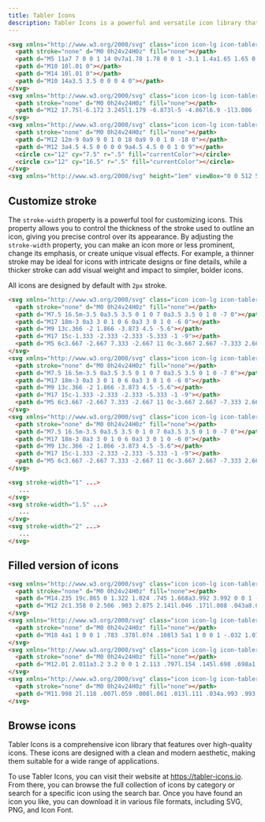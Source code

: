 ```yaml
---
title: Tabler Icons
description: Tabler Icons is a powerful and versatile icon library that offers a huge collection of high quality icons suitable for a wide range of applications. With its clean and modern aesthetic, extensive customisation options, and user-friendly website and plugins, Tabler Icons is an excellent resource for designers and developers looking to enhance their projects with high-quality icons.
---
```


```html example centered separated
<svg xmlns="http://www.w3.org/2000/svg" class="icon icon-lg icon-tabler icon-tabler-ghost" width="24" height="24" viewBox="0 0 24 24" stroke-width="2" stroke="currentColor" fill="none" stroke-linecap="round" stroke-linejoin="round">
  <path stroke="none" d="M0 0h24v24H0z" fill="none"></path>
  <path d="M5 11a7 7 0 0 1 14 0v7a1.78 1.78 0 0 1 -3.1 1.4a1.65 1.65 0 0 0 -2.6 0a1.65 1.65 0 0 1 -2.6 0a1.65 1.65 0 0 0 -2.6 0a1.78 1.78 0 0 1 -3.1 -1.4v-7"></path>
  <path d="M10 10l.01 0"></path>
  <path d="M14 10l.01 0"></path>
  <path d="M10 14a3.5 3.5 0 0 0 4 0"></path>
</svg>
<svg xmlns="http://www.w3.org/2000/svg" class="icon icon-lg icon-tabler icon-tabler-star" width="24" height="24" viewBox="0 0 24 24" stroke-width="2" stroke="currentColor" fill="none" stroke-linecap="round" stroke-linejoin="round">
  <path stroke="none" d="M0 0h24v24H0z" fill="none"></path>
  <path d="M12 17.75l-6.172 3.245l1.179 -6.873l-5 -4.867l6.9 -1l3.086 -6.253l3.086 6.253l6.9 1l-5 4.867l1.179 6.873z"></path>
</svg>
<svg xmlns="http://www.w3.org/2000/svg" class="icon icon-lg icon-tabler icon-tabler-yin-yang" width="24" height="24" viewBox="0 0 24 24" stroke-width="2" stroke="currentColor" fill="none" stroke-linecap="round" stroke-linejoin="round">
  <path stroke="none" d="M0 0h24v24H0z" fill="none"></path>
  <path d="M12 12m-9 0a9 9 0 1 0 18 0a9 9 0 1 0 -18 0"></path>
  <path d="M12 3a4.5 4.5 0 0 0 0 9a4.5 4.5 0 0 1 0 9"></path>
  <circle cx="12" cy="7.5" r=".5" fill="currentColor"></circle>
  <circle cx="12" cy="16.5" r=".5" fill="currentColor"></circle>
</svg>
<svg xmlns="http://www.w3.org/2000/svg" height="1em" viewBox="0 0 512 512"><!--! Font Awesome Free 6.4.2 by @fontawesome - https://fontawesome.com License - https://fontawesome.com/license (Commercial License) Copyright 2023 Fonticons, Inc. --><path d="M280 0C408.1 0 512 103.9 512 232c0 13.3-10.7 24-24 24s-24-10.7-24-24c0-101.6-82.4-184-184-184c-13.3 0-24-10.7-24-24s10.7-24 24-24zm8 192a32 32 0 1 1 0 64 32 32 0 1 1 0-64zm-32-72c0-13.3 10.7-24 24-24c75.1 0 136 60.9 136 136c0 13.3-10.7 24-24 24s-24-10.7-24-24c0-48.6-39.4-88-88-88c-13.3 0-24-10.7-24-24zM117.5 1.4c19.4-5.3 39.7 4.6 47.4 23.2l40 96c6.8 16.3 2.1 35.2-11.6 46.3L144 207.3c33.3 70.4 90.3 127.4 160.7 160.7L345 318.7c11.2-13.7 30-18.4 46.3-11.6l96 40c18.6 7.7 28.5 28 23.2 47.4l-24 88C481.8 499.9 466 512 448 512C200.6 512 0 311.4 0 64C0 46 12.1 30.2 29.5 25.4l88-24z"/></svg>
```

## Customize stroke

The `stroke-width` property is a powerful tool for customizing icons. This property allows you to control the thickness of the stroke used to outline an icon, giving you precise control over its appearance. By adjusting the `stroke-width` property, you can make an icon more or less prominent, change its emphasis, or create unique visual effects. For example, a thinner stroke may be ideal for icons with intricate designs or fine details, while a thicker stroke can add visual weight and impact to simpler, bolder icons.

All icons are designed by default with `2px` stroke.

```html example centered separated
<svg xmlns="http://www.w3.org/2000/svg" class="icon icon-lg icon-tabler icon-tabler-cherry" width="24" height="24" viewBox="0 0 24 24" stroke-width="1" stroke="currentColor" fill="none" stroke-linecap="round" stroke-linejoin="round" style="stroke-width: 1">
  <path stroke="none" d="M0 0h24v24H0z" fill="none"></path>
  <path d="M7.5 16.5m-3.5 0a3.5 3.5 0 1 0 7 0a3.5 3.5 0 1 0 -7 0"></path>
  <path d="M17 18m-3 0a3 3 0 1 0 6 0a3 3 0 1 0 -6 0"></path>
  <path d="M9 13c.366 -2 1.866 -3.873 4.5 -5.6"></path>
  <path d="M17 15c-1.333 -2.333 -2.333 -5.333 -1 -9"></path>
  <path d="M5 6c3.667 -2.667 7.333 -2.667 11 0c-3.667 2.667 -7.333 2.667 -11 0"></path>
</svg>
<svg xmlns="http://www.w3.org/2000/svg" class="icon icon-lg icon-tabler icon-tabler-cherry" width="24" height="24" viewBox="0 0 24 24" stroke-width="1.5" stroke="currentColor" fill="none" stroke-linecap="round" stroke-linejoin="round" style="stroke-width: 1.5">
  <path stroke="none" d="M0 0h24v24H0z" fill="none"></path>
  <path d="M7.5 16.5m-3.5 0a3.5 3.5 0 1 0 7 0a3.5 3.5 0 1 0 -7 0"></path>
  <path d="M17 18m-3 0a3 3 0 1 0 6 0a3 3 0 1 0 -6 0"></path>
  <path d="M9 13c.366 -2 1.866 -3.873 4.5 -5.6"></path>
  <path d="M17 15c-1.333 -2.333 -2.333 -5.333 -1 -9"></path>
  <path d="M5 6c3.667 -2.667 7.333 -2.667 11 0c-3.667 2.667 -7.333 2.667 -11 0"></path>
</svg>
<svg xmlns="http://www.w3.org/2000/svg" class="icon icon-lg icon-tabler icon-tabler-cherry" width="24" height="24" viewBox="0 0 24 24" stroke-width="2" stroke="currentColor" fill="none" stroke-linecap="round" stroke-linejoin="round" style="stroke-width: 2">
  <path stroke="none" d="M0 0h24v24H0z" fill="none"></path>
  <path d="M7.5 16.5m-3.5 0a3.5 3.5 0 1 0 7 0a3.5 3.5 0 1 0 -7 0"></path>
  <path d="M17 18m-3 0a3 3 0 1 0 6 0a3 3 0 1 0 -6 0"></path>
  <path d="M9 13c.366 -2 1.866 -3.873 4.5 -5.6"></path>
  <path d="M17 15c-1.333 -2.333 -2.333 -5.333 -1 -9"></path>
  <path d="M5 6c3.667 -2.667 7.333 -2.667 11 0c-3.667 2.667 -7.333 2.667 -11 0"></path>
</svg>
```

```html
<svg stroke-width="1" ...>
   ...
</svg>
<svg stroke-width="1.5" ...>
   ...
</svg>
<svg stroke-width="2" ...>
   ...
</svg>
```

## Filled version of icons

```html example centered separated
<svg xmlns="http://www.w3.org/2000/svg" class="icon icon-lg icon-tabler icon-tabler-bell-filled" width="24" height="24" viewBox="0 0 24 24" stroke-width="2" stroke="currentColor" fill="none" stroke-linecap="round" stroke-linejoin="round">
  <path stroke="none" d="M0 0h24v24H0z" fill="none"></path>
  <path d="M14.235 19c.865 0 1.322 1.024 .745 1.668a3.992 3.992 0 0 1 -2.98 1.332a3.992 3.992 0 0 1 -2.98 -1.332c-.552 -.616 -.158 -1.579 .634 -1.661l.11 -.006h4.471z" stroke-width="0" fill="currentColor"></path>
  <path d="M12 2c1.358 0 2.506 .903 2.875 2.141l.046 .171l.008 .043a8.013 8.013 0 0 1 4.024 6.069l.028 .287l.019 .289v2.931l.021 .136a3 3 0 0 0 1.143 1.847l.167 .117l.162 .099c.86 .487 .56 1.766 -.377 1.864l-.116 .006h-16c-1.028 0 -1.387 -1.364 -.493 -1.87a3 3 0 0 0 1.472 -2.063l.021 -.143l.001 -2.97a8 8 0 0 1 3.821 -6.454l.248 -.146l.01 -.043a3.003 3.003 0 0 1 2.562 -2.29l.182 -.017l.176 -.004z" stroke-width="0" fill="currentColor"></path>
</svg>
<svg xmlns="http://www.w3.org/2000/svg" class="icon icon-lg icon-tabler icon-tabler-diamond-filled" width="24" height="24" viewBox="0 0 24 24" stroke-width="2" stroke="currentColor" fill="none" stroke-linecap="round" stroke-linejoin="round">
  <path stroke="none" d="M0 0h24v24H0z" fill="none"></path>
  <path d="M18 4a1 1 0 0 1 .783 .378l.074 .108l3 5a1 1 0 0 1 -.032 1.078l-.08 .103l-8.53 9.533a1.7 1.7 0 0 1 -1.215 .51c-.4 0 -.785 -.14 -1.11 -.417l-.135 -.126l-8.5 -9.5a1 1 0 0 1 -.172 -1.067l.06 -.115l3.013 -5.022l.064 -.09a.982 .982 0 0 1 .155 -.154l.089 -.064l.088 -.05l.05 -.023l.06 -.025l.109 -.032l.112 -.02l.117 -.005h12zm-8.886 3.943a1 1 0 0 0 -1.371 .343l-.6 1l-.06 .116a1 1 0 0 0 .177 1.07l2 2.2l.09 .088a1 1 0 0 0 1.323 -.02l.087 -.09a1 1 0 0 0 -.02 -1.323l-1.501 -1.65l.218 -.363l.055 -.103a1 1 0 0 0 -.398 -1.268z" stroke-width="0" fill="currentColor"></path>
</svg>
<svg xmlns="http://www.w3.org/2000/svg" class="icon icon-lg icon-tabler icon-tabler-discount-check-filled" width="24" height="24" viewBox="0 0 24 24" stroke-width="2" stroke="currentColor" fill="none" stroke-linecap="round" stroke-linejoin="round">
  <path stroke="none" d="M0 0h24v24H0z" fill="none"></path>
  <path d="M12.01 2.011a3.2 3.2 0 0 1 2.113 .797l.154 .145l.698 .698a1.2 1.2 0 0 0 .71 .341l.135 .008h1a3.2 3.2 0 0 1 3.195 3.018l.005 .182v1c0 .27 .092 .533 .258 .743l.09 .1l.697 .698a3.2 3.2 0 0 1 .147 4.382l-.145 .154l-.698 .698a1.2 1.2 0 0 0 -.341 .71l-.008 .135v1a3.2 3.2 0 0 1 -3.018 3.195l-.182 .005h-1a1.2 1.2 0 0 0 -.743 .258l-.1 .09l-.698 .697a3.2 3.2 0 0 1 -4.382 .147l-.154 -.145l-.698 -.698a1.2 1.2 0 0 0 -.71 -.341l-.135 -.008h-1a3.2 3.2 0 0 1 -3.195 -3.018l-.005 -.182v-1a1.2 1.2 0 0 0 -.258 -.743l-.09 -.1l-.697 -.698a3.2 3.2 0 0 1 -.147 -4.382l.145 -.154l.698 -.698a1.2 1.2 0 0 0 .341 -.71l.008 -.135v-1l.005 -.182a3.2 3.2 0 0 1 3.013 -3.013l.182 -.005h1a1.2 1.2 0 0 0 .743 -.258l.1 -.09l.698 -.697a3.2 3.2 0 0 1 2.269 -.944zm3.697 7.282a1 1 0 0 0 -1.414 0l-3.293 3.292l-1.293 -1.292l-.094 -.083a1 1 0 0 0 -1.32 1.497l2 2l.094 .083a1 1 0 0 0 1.32 -.083l4 -4l.083 -.094a1 1 0 0 0 -.083 -1.32z" stroke-width="0" fill="currentColor"></path>
</svg>
<svg xmlns="http://www.w3.org/2000/svg" class="icon icon-lg icon-tabler icon-tabler-shield-check-filled" width="24" height="24" viewBox="0 0 24 24" stroke-width="2" stroke="currentColor" fill="none" stroke-linecap="round" stroke-linejoin="round">
  <path stroke="none" d="M0 0h24v24H0z" fill="none"></path>
  <path d="M11.998 2l.118 .007l.059 .008l.061 .013l.111 .034a.993 .993 0 0 1 .217 .112l.104 .082l.255 .218a11 11 0 0 0 7.189 2.537l.342 -.01a1 1 0 0 1 1.005 .717a13 13 0 0 1 -9.208 16.25a1 1 0 0 1 -.502 0a13 13 0 0 1 -9.209 -16.25a1 1 0 0 1 1.005 -.717a11 11 0 0 0 7.531 -2.527l.263 -.225l.096 -.075a.993 .993 0 0 1 .217 -.112l.112 -.034a.97 .97 0 0 1 .119 -.021l.115 -.007zm3.71 7.293a1 1 0 0 0 -1.415 0l-3.293 3.292l-1.293 -1.292l-.094 -.083a1 1 0 0 0 -1.32 1.497l2 2l.094 .083a1 1 0 0 0 1.32 -.083l4 -4l.083 -.094a1 1 0 0 0 -.083 -1.32z" stroke-width="0" fill="currentColor"></path>
</svg>
```

## Browse icons

Tabler Icons is a comprehensive icon library that features over <IconsCount rounded /> high-quality icons. These icons are designed with a clean and modern aesthetic, making them suitable for a wide range of applications.

To use Tabler Icons, you can visit their website at https://tabler-icons.io. From there, you can browse the full collection of icons by category or search for a specific icon using the search bar. Once you have found an icon you like, you can download it in various file formats, including SVG, PNG, and Icon Font.

